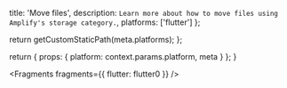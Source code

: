 
  title: 'Move files',
  description: `Learn more about how to move files using Amplify's storage category.`,
  platforms: ['flutter']
};

  return getCustomStaticPath(meta.platforms);
};

  return {
    props: {
      platform: context.params.platform,
      meta
    }
  };
}


<Fragments fragments={{ flutter: flutter0 }} />
